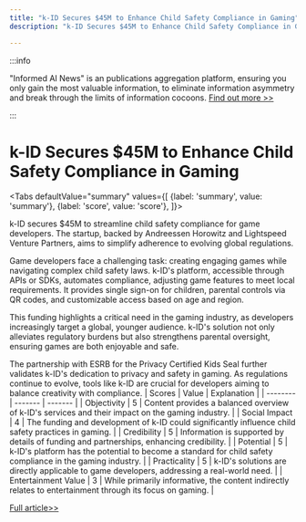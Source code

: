 ```yaml
---
title: "k-ID Secures $45M to Enhance Child Safety Compliance in Gaming"
description: "k-ID Secures $45M to Enhance Child Safety Compliance in Gaming"

---
```



:::info

"Informed AI News" is an publications aggregation platform, ensuring you only gain the most valuable information, to eliminate information asymmetry and break through the limits of information cocoons.  [Find out more >>](/)

:::

# k-ID Secures $45M to Enhance Child Safety Compliance in Gaming


<Tabs
	defaultValue="summary"
	values={[
	{label: 'summary', value: 'summary'},
	{label: 'score', value: 'score'},
]}>
<TabItem value="summary">


k-ID secures $45M to streamline child safety compliance for game developers. The startup, backed by Andreessen Horowitz and Lightspeed Venture Partners, aims to simplify adherence to evolving global regulations.

Game developers face a challenging task: creating engaging games while navigating complex child safety laws. k-ID's platform, accessible through APIs or SDKs, automates compliance, adjusting game features to meet local requirements. It provides single sign-on for children, parental controls via QR codes, and customizable access based on age and region.

This funding highlights a critical need in the gaming industry, as developers increasingly target a global, younger audience. k-ID's solution not only alleviates regulatory burdens but also strengthens parental oversight, ensuring games are both enjoyable and safe.

The partnership with ESRB for the Privacy Certified Kids Seal further validates k-ID's dedication to privacy and safety in gaming. As regulations continue to evolve, tools like k-ID are crucial for developers aiming to balance creativity with compliance.
</TabItem>
<TabItem value="score">
	| Scores     | Value   | Explanation |
	| -------- | ------- | ------- |
	| Objectivity  | 5    | Content provides a balanced overview of k-ID's services and their impact on the gaming industry.    |
	| Social Impact | 4     | The funding and development of k-ID could significantly influence child safety practices in gaming.    |
	| Credibility    | 5    | Information is supported by details of funding and partnerships, enhancing credibility.    |
	| Potential    | 5    | k-ID's platform has the potential to become a standard for child safety compliance in the gaming industry.    |
	| Practicality    | 5    | k-ID's solutions are directly applicable to game developers, addressing a real-world need.    |
	| Entertainment Value    | 3    | While primarily informative, the content indirectly relates to entertainment through its focus on gaming.    |
</TabItem>
</Tabs>

[Full article>>](https://techcrunch.com/2024/06/25/a16z-k-id-game-developers-child-safety-regulations/)
